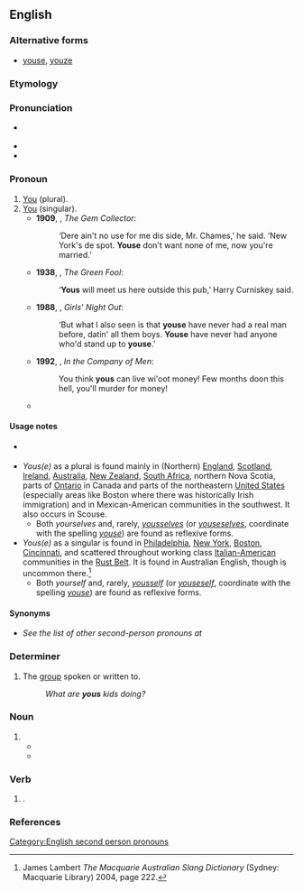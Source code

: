 {{also|you's}}
==English==

===Alternative forms===
* {{qualifier|pronoun}} [[youse]], [[youze]]

===Etymology===
{{suffix|en|you|s|pos2=plural suffix}}

===Pronunciation===
* {{a|UK}} {{IPA|en|/juːz/|/jəz/}}
* {{audio|en|en-au-yous.ogg|Audio (AU)}}
* {{rhymes|en|uːz|s=1}}

===Pronoun===
{{en-pronoun}} {{lb|en|dialectal}}

# [[you|You]] (plural). {{defdate|from 19th c.}}
# [[you|You]] (singular).
#* '''1909''', {{w|PG Wodehouse}}, ''The Gem Collector'':
#*: ‘Dere ain't no use for me dis side, Mr. Chames,’ he said. ‘New York's de spot. '''Youse''' don't want none of me, now you're married.’
#* '''1938''', {{w|Patrick Kavanagh}}, ''The Green Fool'':
#*: ‘'''Yous''' will meet us here outside this pub,’ Harry Curniskey said.
#* '''1988''', {{w|Kathy Lette}}, ''Girls' Night Out'':
#*: ‘But what I also seen is that '''youse''' have never had a real man before, datin' all them boys. '''Youse''' have never had anyone who'd stand up to '''youse'''.’
#* '''1992''', {{w|Edward Bond}}, ''In the Company of Men'':
#*: You think '''yous''' can live wi'oot money! Few months doon this hell, you'll murder for money!
#* {{quote-book|1=en|year=2010|author=Peter Corris|authorlink=Peter Corris|title=Torn Apart|publisher=Allen and Unwin|page=81|text=He tossed off half of the drink and I gave him a refill. "What can I do for '''youse'''?" "First off, information."}}

====Usage notes====
*{{s|plural}} {{lb|en|chiefly|AU|NZ|South Africa|New York City|New Jersey|Philadelphia| Delaware|Boston|New England|Northeastern United States|Chicago|Cincinnati|Liverpool|Cape Breton|Ireland|Scotland|Michigan|Teesside}}
* ''Yous(e)'' as a plural is found mainly in (Northern) [[England]], [[Scotland]], [[Ireland]], [[Australia]], [[New Zealand]], [[South Africa]], northern Nova Scotia, parts of [[Ontario]] in Canada and parts of the northeastern [[United States]] (especially areas like Boston where there was historically Irish immigration) and in Mexican-American communities in the southwest. It also occurs in Scouse.
** Both ''yourselves'' and, rarely, ''[[yousselves]]'' (or ''[[youseselves]]'', coordinate with the spelling ''[[youse]]'') are found as reflexive forms.
* ''Yous(e)'' as a singular is found in [[Philadelphia]], [[New York]], [[Boston]], [[Cincinnati]], and scattered throughout working class [[Italian-American]] communities in the [[Rust Belt]]. It is found in Australian English, though is uncommon there.<ref>James Lambert ''The Macquarie Australian Slang Dictionary'' (Sydney: Macquarie Library) 2004, page 222.</ref>
** Both ''yourself'' and, rarely, ''[[yousself]]'' (or ''[[youseself]]'', coordinate with the spelling ''[[youse]]'') are found as reflexive forms.

====Synonyms====
* ''See the list of other second-person pronouns at '''{{m|en|you}}'''''

===Determiner===
{{en-det}}

# {{lb|en|dialect}} The [[group]] spoken or written to.
#: ''What are '''yous''' kids doing?''

===Noun===
{{head|en|noun form}}

# {{plural of|en|you#Noun}}
#* {{quote-book|en|year=1992|author=Robert Dubin|title=Central Life Interests: Creative Individualism in a Complex World|page=10|passage=Most of your life after babyhood has been played out by the several '''yous'''.}}
#* {{quote-book|en|year=2010|author=Patrick M Morley|title=The Man in the Mirror: Solving the 24 Problems Men Face|page=36|passage=There are two '''yous''' — the visible you and the real you. The visible you is the you that is known by others.}}

===Verb===
{{head|en|verb form}}

# {{inflection of|en|you#Verb||Third-person singular simple present indicative form}}.

===References===
<references/>

[[Category:English second person pronouns]]